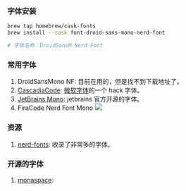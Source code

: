 ### 字体安装

```bash
brew tap homebrew/cask-fonts
brew install --cask font-droid-sans-mono-nerd-font

# 字体名称：DroidSansM Nerd Font

```

### 常用字体

1. DroidSansMono NF: 目前在用的，但是找不到下载地址了。
2. [CascadiaCode](https://github.com/ryanoasis/nerd-fonts/tree/master/patched-fonts/CascadiaCode): [微软字体](https://github.com/microsoft/cascadia-code)的一个 hack 字体。
3. [JetBrains Mono](https://www.jetbrains.com/lp/mono/): jetbrains 官方开源的字体。<Badge github="https://github.com/JetBrains/JetBrainsMono" />
4. FiraCode Nerd Font Mono ![](https://raw.githubusercontent.com/smile618/imgs/main/static202404111348504.png)

### 资源

1. [nerd-fonts](https://www.nerdfonts.com/): 收录了非常多的字体。<Badge github="https://github.com/ryanoasis/nerd-fonts" />

### 开源的字体

1. [monaspace](https://github.com/githubnext/monaspace): <Badge github="https://github.com/githubnext/monaspace" />